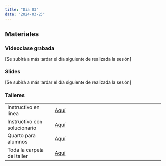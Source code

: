 ```yaml
---
title: "Día 03"
date: "2024-03-23"
---
```


## Materiales

::: {.panel-tabset}

### Videoclase grabada

[Se subirá a más tardar el día siguiente de realizada la sesión]


### Slides

[Se subirá a más tardar el día siguiente de realizada la sesión]

### Talleres

|                              |                                                                                  |
|----------------------|--------------------------------------------------|
| Instructivo en línea         | [Aquí](../taller/taller03/taller03_instructivo_xxx.html)                                                 |
| Instructivo con solucionario | [Aquí](../taller/taller03/taller03_instructivo_sol_xxx.html)                                                                       |
| Quarto para alumnos          | [Aquí](../taller/taller03/taller03_alumno_xxx.qmd)                                                                       |
| Toda la carpeta del taller   | [Aquí](https://drive.google.com/drive/folders/16C3xkQ9i0AnY-FbCPDa3ZwLRXY8XDNyPxxx) |

:::



